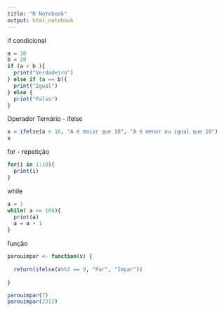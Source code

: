 ```yaml
---
title: "R Notebook"
output: html_notebook
---
```

if condicional
```r
a = 10
b = 20
if (a < b ){
  print("Verdadeiro")
} else if (a == b){
  print("Igual")
} else {
  print("Falso")
}
```
Operador Ternário - ifelse
```r

x = ifelse(a > 10, "A é maior que 10", "A é menor ou igual que 10")
x
```
for - repetição
```r

for(i in 1:10){
  print(i)
}

```

while
```r
a = 1
while( a <= 100){
  print(a)
  a = a + 1
}
```

função

```r

parouimpar <- function(x) {
  
  return(ifelse(x%%2 == 0, "Par", "Impar"))
  
}

parouimpar(7)
parouimpar(2312)

```


